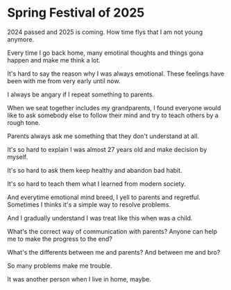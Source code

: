 # Spring Festival of 2025

2024 passed and 2025 is coming. How time flys that I am not young anymore.

Every time I go back home, many emotinal thoughts and things gona happen and make me think a lot.

It's hard to say the reason why I was always emotional. These feelings have been with me from very early until now. 

I always be angary if I repeat something to parents.

When we seat together includes my grandparents, I found everyone would like to ask somebody else to follow their mind and try to teach
others by a rough tone.

Parents always ask me something that they don't understand at all.

It's so hard to explain I was almost 27 years old and make decision by myself.

It's so hard to ask them keep healthy and abandon bad habit.

It's so hard to teach them what I learned from modern society.

And everytime emotional mind breed, I yell to parents and regretful. Sometimes I thinks it's a simple way to resolve problems.

And I gradually understand I was treat like this when was a child.

What's the correct way of communication with parents? Anyone can help me to make the progress to the end?

What's the differents between me and parents? And between me and bro?

So many problems make me trouble.

It was another person when I live in home, maybe.
